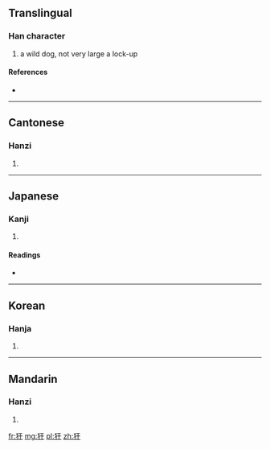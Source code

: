 ==Translingual==

===Han character===
{{Han char|rn=94|rad=犬|as=03|sn=6|four=4144<sub>0</sub>|canj=大竹一十 (KHMJ)}}

# a wild dog, not very large a lock-up

====References====
* {{Han ref|kx=0706.160|dkj=20250|dj=1119.080|hdz=21332.040|uh=72B4|ud=29364|bh=CA43|bd=51779}}

----

==Cantonese==

===Hanzi===
{{yue-hanzi|jyut=|y=hon4, ngon6}}

# {{defn|Cantonese|sort=犬03}}

----

==Japanese==

===Kanji===
{{ja-kanji|grade=|rs=犬03}}

# {{defn|Japanese|sort=犬03}}

====Readings====
* {{ja-readings|on=[[かん]] (kan), [[がん]] (gan)|kun=}}

----

==Korean==

===Hanja===
{{ko-hanja|hangeul=안|eumhun=|rv=an|mr=an|y=an}}

# {{defn|Korean|sort=犬03}}

----

==Mandarin==

===Hanzi===
{{cmn-hanzi|pin=[[àn]] ([[an4]])|wg=an<sup>4</sup>}}

# {{defn|Mandarin|sort=犬03}}

[[fr:犴]]
[[mg:犴]]
[[pl:犴]]
[[zh:犴]]